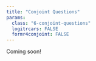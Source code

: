 ```yaml
---
title: "Conjoint Questions"
params:
  class: "6-conjoint-questions"
  logitrcars: FALSE
  formr4conjoint: FALSE
---
```


Coming soon!